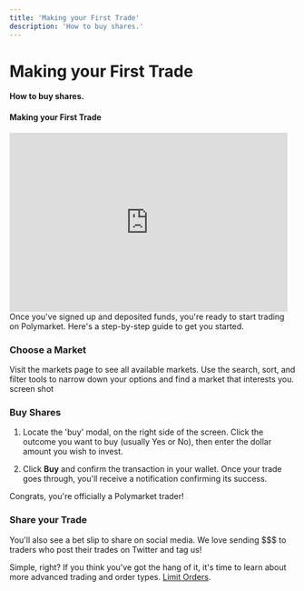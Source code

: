 ```yaml
---
title: 'Making your First Trade'
description: 'How to buy shares.'
---
```


# Making your First Trade

**How to buy shares.**

#### Making your First Trade
<iframe width="490" height="315" src="https://www.youtube.com/embed/1lFgkHLqo28?si=i7e61-roRsOVeRMW" title="YouTube video player" frameborder="0" allow="accelerometer; autoplay; clipboard-write; encrypted-media; gyroscope; picture-in-picture; web-share" referrerpolicy="strict-origin-when-cross-origin" allowfullscreen></iframe>
Once you've signed up and deposited funds, you're ready to start trading on Polymarket. Here's a step-by-step guide to get you started.

### Choose a Market

Visit the markets page to see all available markets. Use the search, sort, and filter tools to narrow down your options and find a market that interests you.
screen shot

### Buy Shares
1. Locate the 'buy' modal, on the right side of the screen. Click the outcome you want to buy (usually Yes or No), then enter the dollar amount you wish to invest.


2. Click **Buy** and confirm the transaction in your wallet. Once your trade goes through, you'll receive a notification confirming its success.

Congrats, you're officially a Polymarket trader!


### Share your Trade
You'll also see a bet slip to share on social media. We love sending $$$ to traders who post their trades on Twitter and tag us!


Simple, right? If you think you've got the hang of it, it's time to learn about more advanced trading and order types. [Limit Orders](/trading/limit-orders).
